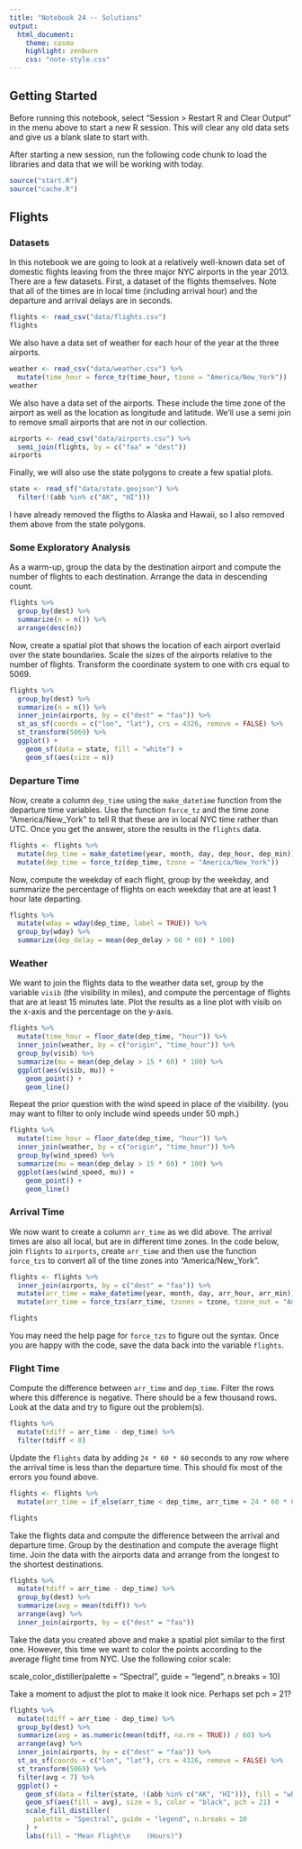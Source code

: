 ```yaml
---
title: "Notebook 24 -- Solutions"
output:
  html_document:
    theme: cosmo
    highlight: zenburn
    css: "note-style.css"
---
```


## Getting Started

Before running this notebook, select "Session > Restart R and Clear Output" in
the menu above to start a new R session. This will clear any old data sets and
give us a blank slate to start with.

After starting a new session, run the following code chunk to load the
libraries and data that we will be working with today.

```r
source("start.R")
source("cache.R")
```

## Flights

### Datasets

In this notebook we are going to look at a relatively well-known data set of
domestic flights leaving from the three major NYC airports in the year 2013.
There are a few datasets. First, a dataset of the flights themselves. Note that
all of the times are in local time (including arrival hour) and the departure
and arrival delays are in seconds.

```r
flights <- read_csv("data/flights.csv")
flights
```

We also have a data set of weather for each hour of the year at the three
airports.

```r
weather <- read_csv("data/weather.csv") %>%
  mutate(time_hour = force_tz(time_hour, tzone = "America/New_York"))
weather
```

We also have a data set of the airports. These include the time zone of the 
airport as well as the location as longitude and latitude. We'll use a semi join
to remove small airports that are not in our collection.

```r
airports <- read_csv("data/airports.csv") %>%
  semi_join(flights, by = c("faa" = "dest"))
airports
```

Finally, we will also use the state polygons to create a few spatial plots.

```r
state <- read_sf("data/state.geojson") %>%
  filter(!(abb %in% c("AK", "HI")))
```

I have already removed the fligths to Alaska and Hawaii, so I also removed 
them above from the state polygons.

### Some Exploratory Analysis

As a warm-up, group the data by the destination airport and compute the number 
of flights to each destination. Arrange the data in descending count.

```r
flights %>%
  group_by(dest) %>%
  summarize(n = n()) %>%
  arrange(desc(n))
```

Now, create a spatial plot that shows the location of each airport overlaid over
the state boundaries. Scale the sizes of the airports relative to the number of
flights. Transform the coordinate system to one with crs equal to 5069. 

```r
flights %>%
  group_by(dest) %>%
  summarize(n = n()) %>%
  inner_join(airports, by = c("dest" = "faa")) %>%
  st_as_sf(coords = c("lon", "lat"), crs = 4326, remove = FALSE) %>%
  st_transform(5069) %>%
  ggplot() +
    geom_sf(data = state, fill = "white") +
    geom_sf(aes(size = n))
```

### Departure Time

Now, create a column `dep_time` using the `make_datetime` function from the 
departure time variables. Use the function `force_tz` and the time zone
"America/New_York" to tell R that these are in local NYC time rather than UTC.
Once you get the answer, store the results in the `flights` data.

```r
flights <- flights %>%
  mutate(dep_time = make_datetime(year, month, day, dep_hour, dep_min)) %>%
  mutate(dep_time = force_tz(dep_time, tzone = "America/New_York"))
```

Now, compute the weekday of each flight, group by the weekday, and summarize the
percentage of flights on each weekday that are at least 1 hour late departing.

```r
flights %>%
  mutate(wday = wday(dep_time, label = TRUE)) %>%
  group_by(wday) %>%
  summarize(dep_delay = mean(dep_delay > 60 * 60) * 100)
```

### Weather

We want to join the flights data to the weather data set, group by the variable
`visib` (the visibility in miles), and compute the percentage of flights that
are at least 15 minutes late. Plot the results as a line plot with visib on
the x-axis and the percentage on the y-axis.

```r
flights %>%
  mutate(time_hour = floor_date(dep_time, "hour")) %>%
  inner_join(weather, by = c("origin", "time_hour")) %>%
  group_by(visib) %>%
  summarize(mu = mean(dep_delay > 15 * 60) * 100) %>%
  ggplot(aes(visib, mu)) +
    geom_point() +
    geom_line()
```

Repeat the prior question with the wind speed in place of the visibility. (you
may want to filter to only include wind speeds under 50 mph.)

```r
flights %>%
  mutate(time_hour = floor_date(dep_time, "hour")) %>%
  inner_join(weather, by = c("origin", "time_hour")) %>%
  group_by(wind_speed) %>%
  summarize(mu = mean(dep_delay > 15 * 60) * 100) %>%
  ggplot(aes(wind_speed, mu)) +
    geom_point() +
    geom_line()
```

### Arrival Time

We now want to create a column `arr_time` as we did above. The arrival times 
are also all local, but are in different time zones. In the code below, join
`flights` to `airports`, create `arr_time` and then use the function `force_tzs`
to convert all of the time zones into "America/New_York". 

```r
flights <- flights %>%
  inner_join(airports, by = c("dest" = "faa")) %>%
  mutate(arr_time = make_datetime(year, month, day, arr_hour, arr_min)) %>%
  mutate(arr_time = force_tzs(arr_time, tzones = tzone, tzone_out = "America/New_York"))

flights
```

You may need the help page for `force_tzs` to figure out the syntax. Once you
are happy with the code, save the data back into the variable `flights`.

### Flight Time

Compute the difference between `arr_time` and `dep_time`. Filter the rows where
this difference is negative. There should be a few thousand rows. Look at the
data and try to figure out the problem(s).

```r
flights %>%
  mutate(tdiff = arr_time - dep_time) %>%
  filter(tdiff < 0)
```

Update the `flights` data by adding `24 * 60 * 60` seconds to any row where the
arrival time is less than the departure time. This should fix most of the
errors you found above.

```r
flights <- flights %>%
  mutate(arr_time = if_else(arr_time < dep_time, arr_time + 24 * 60 * 60, arr_time))

flights
```

Take the flights data and compute the difference between the arrival and
departure time. Group by the destination and compute the average flight time.
Join the data with the airports data and arrange from the longest to the
shortest destinations.

```r
flights %>%
  mutate(tdiff = arr_time - dep_time) %>%
  group_by(dest) %>%
  summarize(avg = mean(tdiff)) %>%
  arrange(avg) %>%
  inner_join(airports, by = c("dest" = "faa"))
```

Take the data you created above and make a spatial plot similar to the first 
one. However, this time we want to color the points according to the average
flight time from NYC. Use the following color scale:

  scale_color_distiller(palette = "Spectral", guide = "legend", n.breaks = 10)
  
Take a moment to adjust the plot to make it look nice. Perhaps set pch = 21?

```r
flights %>%
  mutate(tdiff = arr_time - dep_time) %>%
  group_by(dest) %>%
  summarize(avg = as.numeric(mean(tdiff, na.rm = TRUE)) / 60) %>%
  arrange(avg) %>%
  inner_join(airports, by = c("dest" = "faa")) %>%
  st_as_sf(coords = c("lon", "lat"), crs = 4326, remove = FALSE) %>%
  st_transform(5069) %>%
  filter(avg < 7) %>%
  ggplot() +
    geom_sf(data = filter(state, !(abb %in% c("AK", "HI"))), fill = "white", size = 0.3) +
    geom_sf(aes(fill = avg), size = 5, color = "black", pch = 21) +
    scale_fill_distiller(
      palette = "Spectral", guide = "legend", n.breaks = 10
    ) +
    labs(fill = "Mean Flight\n    (Hours)")
```


